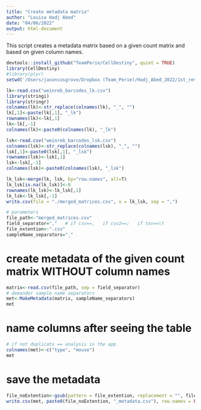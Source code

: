 ```yaml
---
title: "Create metadata matrix"
author: "Louisa Hadj Abed"
date: "04/06/2022"
output: html-document
---
```


This script creates a metadata matrix based on a given count matrix and based on given column names.


```r
devtools::install_github("TeamPerie/CellDestiny", quiet = TRUE)
library(CellDestiny)
#library(plyr)
setwd('/Users/jasoncosgrove/Dropbox (Team_Perie)/Hadj_Abed_2022/1st_review/data_and_code/scRNA')
```

```r
lk<-read.csv("weinreb_barcodes_lk.csv")
library(stringi)
library(stringr)
colnames(lk)<-str_replace(colnames(lk), "_", "")
lk[,1]<-paste(lk[,1], "_lk")
rownames(lk)<-lk[,1]
lk<-lk[,-1]
colnames(lk)<-paste0(colnames(lk), "_lk")

lsk<-read.csv("weinreb_barcodes_lsk.csv")
colnames(lsk)<-str_replace(colnames(lsk), "_", "")
lsk[,1]<-paste0(lsk[,1], "_lsk")
rownames(lsk)<-lsk[,1]
lsk<-lsk[,-1]
colnames(lsk)<-paste0(colnames(lsk), "_lsk")

lk_lsk<-merge(lk, lsk, by="row.names", all=T)
lk_lsk[is.na(lk_lsk)]<-0
rownames(lk_lsk)<-lk_lsk[,1]
lk_lsk<-lk_lsk[,-1]
write.csv(file = "./merged_matrices.csv", x = lk_lsk, sep = ",")
```

```r
# parameters
file_path<-"merged_matrices.csv"
field_separator=","   # if csv==,   if csv2==;   if tsv==\t
file_extention<-".csv"
sampleName_separators="_"
```

# create metadata of the given count matrix WITHOUT column names 

```r
matrix<-read.csv(file_path, sep = field_separator)
# demander sample name separators
met<-MakeMetadata(matrix, sampleName_separators)
met
```

# name columns after seeing the table

```r
# if not duplicats == analysis in the app
colnames(met)<-c("type", "mouse")
met
```

# save the metadata
```r
file_noExtention<-gsub(pattern = file_extention, replacement = "", file_path) # change ".csv" if not .csv file
write.csv(met, paste0(file_noExtention, "_metadata.csv"), row.names = FALSE, na = "", quote = FALSE)
```

